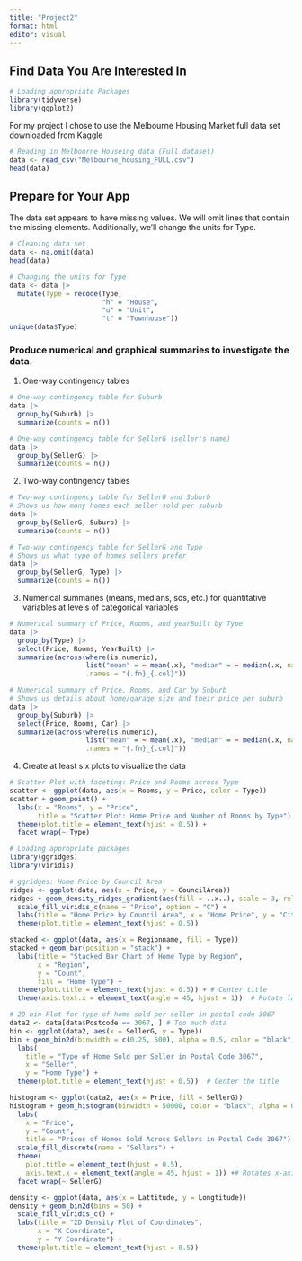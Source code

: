 ```yaml
---
title: "Project2"
format: html
editor: visual
---
```


## Find Data You Are Interested In

```r
# Loading appropriate Packages
library(tidyverse)
library(ggplot2)
```

For my project I chose to use the Melbourne Housing Market full data set downloaded from Kaggle

```r
# Reading in Melbourne Houseing data (Full dataset)
data <- read_csv("Melbourne_housing_FULL.csv")
head(data)
```

## Prepare for Your App

The data set appears to have missing values. We will omit lines that contain the missing elements. Additionally, we'll change the units for Type. 

```r
# Cleaning data set 
data <- na.omit(data)
head(data)
```

```r
# Changing the units for Type
data <- data |>
  mutate(Type = recode(Type,
                       "h" = "House",
                       "u" = "Unit",
                       "t" = "Townhouse"))
unique(data$Type)
```


### Produce numerical and graphical summaries to investigate the data.

1) One-way contingency tables

```r
# One-way contingency table for Suburb
data |>
  group_by(Suburb) |>
  summarize(counts = n())
```

```r
# One-way contingency table for SellerG (seller's name)
data |>
  group_by(SellerG) |>
  summarize(counts = n())
```

2) Two-way contingency tables

```r
# Two-way contingency table for SellerG and Suburb
# Shows us how many homes each seller sold per suburb
data |>
  group_by(SellerG, Suburb) |>
  summarize(counts = n()) 
```

```r
# Two-way contingency table for SellerG and Type
# Shows us what type of homes sellers prefer
data |>
  group_by(SellerG, Type) |>
  summarize(counts = n()) 
```

3) Numerical summaries (means, medians, sds, etc.) for quantitative variables at levels of categorical
variables

```r
# Numerical summary of Price, Rooms, and yearBuilt by Type 
data |>
  group_by(Type) |>
  select(Price, Rooms, YearBuilt) |>
  summarize(across(where(is.numeric), 
                   list("mean" = ~ mean(.x), "median" = ~ median(.x, na.rm = TRUE), "sd" = ~ sd(.x), "IQR" = ~ IQR(.x)), 
                   .names = "{.fn}_{.col}"))
```

```r
# Numerical summary of Price, Rooms, and Car by Suburb 
# Shows us details about home/garage size and their price per suburb
data |>
  group_by(Suburb) |>
  select(Price, Rooms, Car) |> 
  summarize(across(where(is.numeric), 
                   list("mean" = ~ mean(.x), "median" = ~ median(.x, na.rm = TRUE), "sd" = ~ sd(.x), "IQR" = ~ IQR(.x)), 
                   .names = "{.fn}_{.col}"))
```

4) Create at least six plots to visualize the data

```r
# Scatter Plot with faceting: Price and Rooms across Type
scatter <- ggplot(data, aes(x = Rooms, y = Price, color = Type))
scatter + geom_point() +
  labs(x = "Rooms", y = "Price", 
       title = "Scatter Plot: Home Price and Number of Rooms by Type") +
  theme(plot.title = element_text(hjust = 0.5)) +
  facet_wrap(~ Type)
```

```r
# Loading appropriate packages
library(ggridges)
library(viridis)

# ggridges: Home Price by Council Area
ridges <- ggplot(data, aes(x = Price, y = CouncilArea))
ridges + geom_density_ridges_gradient(aes(fill = ..x..), scale = 3, rel_min_height = 0.01) +
  scale_fill_viridis_c(name = "Price", option = "C") +
  labs(title = "Home Price by Council Area", x = "Home Price", y = "City Council") +
  theme(plot.title = element_text(hjust = 0.5))
```

```r
stacked <- ggplot(data, aes(x = Regionname, fill = Type))
stacked + geom_bar(position = "stack") +
  labs(title = "Stacked Bar Chart of Home Type by Region", 
       x = "Region", 
       y = "Count", 
       fill = "Home Type") +
  theme(plot.title = element_text(hjust = 0.5)) + # Center title
  theme(axis.text.x = element_text(angle = 45, hjust = 1))  # Rotate labels
```

```r
# 2D bin Plot for type of home sold per seller in postal code 3067
data2 <- data[data$Postcode == 3067, ] # Too much data
bin <- ggplot(data2, aes(x = SellerG, y = Type))
bin + geom_bin2d(binwidth = c(0.25, 500), alpha = 0.5, color = "black", fill = "blue", linetype = "solid", linewidth = 0.5) +
  labs(
    title = "Type of Home Sold per Seller in Postal Code 3067",
    x = "Seller",
    y = "Home Type") +
  theme(plot.title = element_text(hjust = 0.5))  # Center the title
```

```r
histogram <- ggplot(data2, aes(x = Price, fill = SellerG))
histogram + geom_histogram(binwidth = 50000, color = "black", alpha = 0.7) +  # Adjust `binwidth` as needed
  labs(
    x = "Price",
    y = "Count",
    title = "Prices of Homes Sold Across Sellers in Postal Code 3067") +
  scale_fill_discrete(name = "Sellers") +
  theme(
    plot.title = element_text(hjust = 0.5),
    axis.text.x = element_text(angle = 45, hjust = 1)) +# Rotates x-axis labels for readability
  facet_wrap(~ SellerG)
```


```r
density <- ggplot(data, aes(x = Lattitude, y = Longtitude))
density + geom_bin2d(bins = 50) +
  scale_fill_viridis_c() +
  labs(title = "2D Density Plot of Coordinates",
       x = "X Coordinate",
       y = "Y Coordinate") +
  theme(plot.title = element_text(hjust = 0.5))
```
